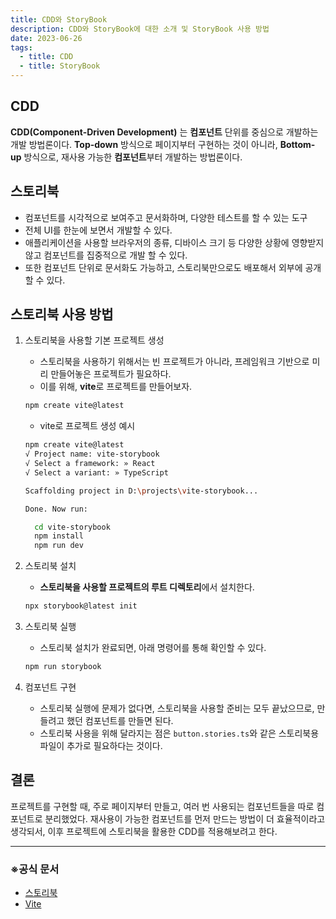 ```yaml
---
title: CDD와 StoryBook
description: CDD와 StoryBook에 대한 소개 및 StoryBook 사용 방법
date: 2023-06-26
tags:
  - title: CDD
  - title: StoryBook
---
```


## CDD

**CDD(Component-Driven Development)** 는 **컴포넌트** 단위를 중심으로 개발하는 개발 방법론이다.
**Top-down** 방식으로 페이지부터 구현하는 것이 아니라, **Bottom-up** 방식으로, 재사용 가능한 **컴포넌트**부터 개발하는 방법론이다.

## 스토리북

- 컴포넌트를 시각적으로 보여주고 문서화하며, 다양한 테스트를 할 수 있는 도구
- 전체 UI를 한눈에 보면서 개발할 수 있다.
- 애플리케이션을 사용할 브라우저의 종류, 디바이스 크기 등 다양한 상황에 영향받지 않고 컴포넌트를 집중적으로 개발 할 수 있다.
- 또한 컴포넌트 단위로 문서화도 가능하고, 스토리북만으로도 배포해서 외부에 공개할 수 있다.

## 스토리북 사용 방법

1. 스토리북을 사용할 기본 프로젝트 생성

   - 스토리북을 사용하기 위해서는 빈 프로젝트가 아니라, 프레임워크 기반으로 미리 만들어놓은 프로젝트가 필요하다.
   - 이를 위해, **vite**로 프로젝트를 만들어보자.

   ```bash
   npm create vite@latest
   ```

   - vite로 프로젝트 생성 예시

   ```bash
   npm create vite@latest
   √ Project name: vite-storybook
   √ Select a framework: » React
   √ Select a variant: » TypeScript

   Scaffolding project in D:\projects\vite-storybook...

   Done. Now run:

     cd vite-storybook
     npm install
     npm run dev
   ```

2. 스토리북 설치

   - **스토리북을 사용할 프로젝트의 루트 디렉토리**에서 설치한다.

   ```bash
   npx storybook@latest init
   ```

3. 스토리북 실행

   - 스토리북 설치가 완료되면, 아래 명령어를 통해 확인할 수 있다.

   ```bash
   npm run storybook
   ```

4. 컴포넌트 구현

   - 스토리북 실행에 문제가 없다면, 스토리북을 사용할 준비는 모두 끝났으므로, 만들려고 했던 컴포넌트를 만들면 된다.
   - 스토리북 사용을 위해 달라지는 점은 `button.stories.ts`와 같은 스토리북용 파일이 추가로 필요하다는 것이다.

## 결론

프로젝트를 구현할 때, 주로 페이지부터 만들고, 여러 번 사용되는 컴포넌트들을 따로 컴포넌트로 분리했었다.
재사용이 가능한 컴포넌트를 먼저 만드는 방법이 더 효율적이라고 생각되서, 이후 프로젝트에 스토리북을 활용한 CDD를 적용해보려고 한다.

---

### ※공식 문서

- [스토리북](https://storybook.js.org)
- [Vite](https://vitejs.dev)
